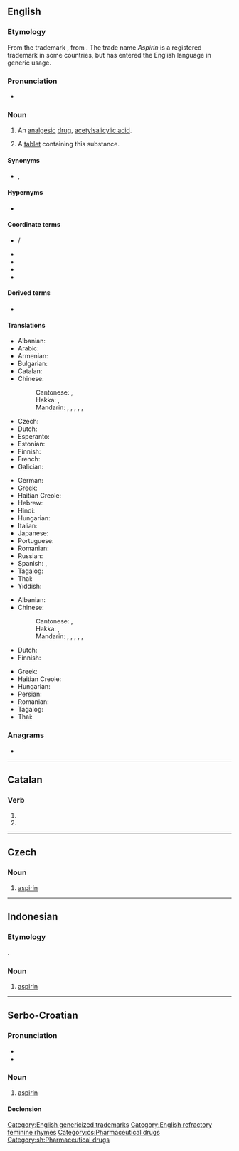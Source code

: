 {{also|Aspirin}}
==English==
{{wikipedia}}

===Etymology===
From the {{etyl|de|en}} trademark {{m|de|Aspirin}}, from {{m|de|acetylierte}} {{m|de|Spirsäure||acetylated [[spiraeic acid]]}}. The trade name ''Aspirin'' is a registered trademark in some countries, but has entered the English language in generic usage.

===Pronunciation===
* {{IPA|/ˈæspɹɪn/|/ˈæspɪɹɪn/|lang=en}}

===Noun===
{{en-noun|~}}

# {{lb|en|uncountable|pharmaceutical drug}} An [[analgesic]] [[drug]], [[acetylsalicylic acid]].
# {{lb|en|countable}} A [[tablet]] containing this substance.

====Synonyms====
* {{sense|drug}} {{l|en|acetylsalicylic acid}}, {{l|en|ASA}}

====Hypernyms====
* {{sense|drug}} {{l|en|NSAID}}

====Coordinate terms====
{{sense|drug}}
* {{l|en|Tylenol}} / {{l|en|tylenol}}
* {{l|en|paracetamol}}
* {{l|en|acetaminophen}}
* {{l|en|ibuprofen}}
* {{l|en|codeine}}

====Derived terms====
* {{l|en|aspirinate}}

====Translations====
{{trans-top|analgesic drug}}
* Albanian: {{t+|sq|aspirinë}}
* Arabic: {{t+|ar|أَسْبِرِين|m}}
* Armenian: {{t+|hy|ասպիրին}}
* Bulgarian: {{t|bg|аспири́н|m}}
* Catalan: {{t|ca|aspirina|f}}
* Chinese:
*: Cantonese: {{t|yue|阿士匹靈|sc=Hani}}, {{t|yue|阿士匹灵|tr=aa3 si6 pat1 ling4|sc=Hani}}
*: Hakka: {{t|hak|阿斯匹靈|sc=Hani}}, {{t|hak|阿斯匹灵|tr=à-sṳ-phi-lín|sc=Hani}}
*: Mandarin: {{t+|cmn|阿斯匹靈|sc=Hani}}, {{t+|cmn|阿斯匹灵|tr=āsīpīlíng, āsīpǐlíng|sc=Hani}}, {{t+|cmn|阿司匹靈|sc=Hani}}, {{t+|cmn|阿司匹灵|tr=āsīpīlíng, āsīpǐlíng|sc=Hani}}, {{t+|cmn|阿司匹林|tr=āsīpǐlín, āsīpīlín|sc=Hani}}, {{t+|cmn|阿斯匹林|tr=āsīpīlín, āsīpǐlín|sc=Hani}}
* Czech: {{t|cs|aspirin|m}}
* Dutch: {{t+|nl|aspirine}}
* Esperanto: {{t|eo|aspirino}}
* Estonian: {{t|et|aspiriin}}
* Finnish: {{t+|fi|aspiriini}}
* French: {{t+|fr|aspirine|f}}
* Galician: {{t+|gl|aspirina|f}}
{{trans-mid}}
* German: {{t+|de|Aspirin|n}}
* Greek: {{t+|el|ασπιρίνη|f}}
* Haitian Creole: {{t|ht|aspirin}}
* Hebrew: {{t|he|אַסְפִּירִין|m|tr=aspirín}}
* Hindi: {{t|hi|एस्पिरिन|m|sc=Deva}}
* Hungarian: {{t+|hu|aszpirin}}
* Italian: {{t+|it|aspirina|f}}
* Japanese: {{t|ja|アスピリン|tr=asupirin}}
* Portuguese: {{t+|pt|aspirina|f}}
* Romanian: {{t+|ro|aspirină|f}}
* Russian: {{t+|ru|аспири́н|m}}
* Spanish: {{t+|es|aspirina|f}}, {{t|es|aspirinar|f}}
* Tagalog: {{t|tl|aspirina}}
* Thai: {{t|th|แอสไพริน}}
* Yiddish: {{t|yi|אַספּירין|f}}
{{trans-bottom}}

{{trans-top|tablet containing acetylsalicylic acid}}
* Albanian: {{t+|sq|aspirinë}}
* Chinese:
*: Cantonese: {{t|yue|阿士匹靈|sc=Hani}}, {{t|yue|阿士匹灵|tr=aa3 si6 pat1 ling4|sc=Hani}}
*: Hakka: {{t|hak|阿斯匹靈|sc=Hani}}, {{t|hak|阿斯匹灵|tr=à-sṳ-phi-lín|sc=Hani}}
*: Mandarin: {{t+|cmn|阿斯匹靈|sc=Hani}}, {{t+|cmn|阿斯匹灵|tr=āsīpīlíng, āsīpǐlíng|sc=Hani}}, {{t+|cmn|阿司匹靈|sc=Hani}}, {{t+|cmn|阿司匹灵|tr=āsīpīlíng, āsīpǐlíng|sc=Hani}}, {{t+|cmn|阿司匹林|tr=āsīpǐlín, āsīpīlín|sc=Hani}}, {{t+|cmn|阿斯匹林|tr=āsīpīlín, āsīpǐlín|sc=Hani}}
* Dutch: {{t+|nl|aspirientje|n}}
* Finnish: {{t+|fi|aspiriini}}
{{trans-mid}}
* Greek: {{t+|el|ασπιρίνη|f}}
* Haitian Creole: {{t|ht|aspirin}}
* Hungarian: {{t+|hu|aszpirin}}
* Persian: {{t+|fa|آسپرین|sc=fa-Arab}}
* Romanian: {{t+|ro|aspirină|f}}
* Tagalog: {{t|tl|aspirina}}
* Thai: {{t|th|แอสไพริน}}
{{trans-bottom}}

===Anagrams===
* {{anagrams|en|Piranis|in pairs}}

[[Category:English genericized trademarks]]
[[Category:English refractory feminine rhymes]]

----

==Catalan==

===Verb===
{{head|ca|verb form}}

# {{ca-verb form of|p=3|n=pl|t=pres|m=sub|aspirar}}
# {{ca-verb form of|p=3|n=pl|m=impr|aspirar}}

----

==Czech==

===Noun===
{{cs-noun|g=m}}

# [[#English|aspirin]]

[[Category:cs:Pharmaceutical drugs]]

----

==Indonesian==

===Etymology===
{{bor|id|nl|aspirine|withtext=1}}.

===Noun===
{{id-noun}}

# [[#English|aspirin]]

----

==Serbo-Croatian==

===Pronunciation===
* {{IPA|/aspǐriːn/|lang=sh}}
* {{hyphenation|a|spi|rin|lang=sh}}

===Noun===
{{sh-noun|g=m|head=aspìrīn}}

# [[#English|aspirin]]

====Declension====
{{sh-decl-noun-unc|aspìrīn
|aspirína
|aspirinu
|aspirin
|aspirine
|aspirinu
|aspirinom
}}

[[Category:sh:Pharmaceutical drugs]]